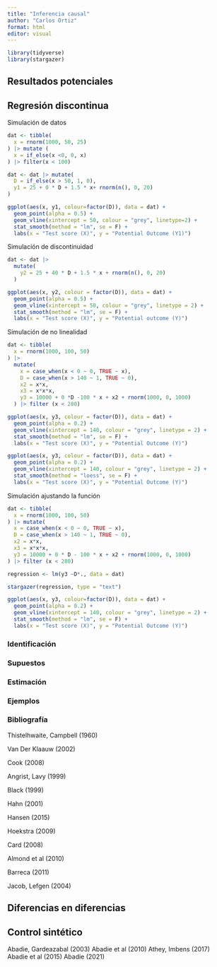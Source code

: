 ```yaml
---
title: "Inferencia causal"
author: "Carlos Ortiz"
format: html
editor: visual
---
```


```r
library(tidyverse)
library(stargazer)
```

## Resultados potenciales

## Regresión discontinua

Simulación de datos

```r
dat <- tibble(
  x = rnorm(1000, 50, 25)
) |> mutate (
  x = if_else(x <0, 0, x) 
) |> filter(x < 100)

dat <- dat |> mutate(
  D = if_else(x > 50, 1, 0),
  y1 = 25 + 0 * D + 1.5 * x+ rnorm(n(), 0, 20)
)

ggplot(aes(x, y1, colour=factor(D)), data = dat) +
  geom_point(alpha = 0.5) + 
  geom_vline(xintercept = 50, colour = "grey", linetype=2) + 
  stat_smooth(method = "lm", se = F) +
  labs(x = "Test score (X)", y = "Potential Outcome (Y1)")
```

Simulación de discontinuidad

```r
dat <- dat |>
  mutate(
    y2 = 25 + 40 * D + 1.5 * x + rnorm(n(), 0, 20) 
  )

ggplot(aes(x, y2, colour = factor(D)), data = dat) + 
  geom_point(alpha = 0.5) +
  geom_vline(xintercept = 50, colour = "grey", linetype = 2) +
  stat_smooth(method = "lm", se = F) + 
  labs(x = "Test score (X)", y = "Potential outcome (Y)")
```


Simulación de no linealidad

```r
dat <- tibble(
  x = rnorm(1000, 100, 50)
) |>
  mutate(
    x = case_when(x < 0 ~ 0, TRUE ~ x),
    D = case_when(x > 140 ~ 1, TRUE ~ 0),
    x2 = x*x,
    x3 = x*x*x,
    y3 = 10000 + 0 *D -100 * x + x2 + rnorm(1000, 0, 1000)
  ) |> filter (x < 280)

ggplot(aes(x, y3, colour = factor(D)), data = dat) +
  geom_point(alpha = 0.2) + 
  geom_vline(xintercept = 140, colour = "grey", linetype = 2) + 
  stat_smooth(method = "lm", se = F) +
  labs(x = "Test score (X)", y = "Potential Outcome (Y)")

ggplot(aes(x, y3, colour = factor(D)), data = dat) + 
  geom_point(alpha = 0.2) + 
  geom_vline(xintercept = 140, colour = "grey", linetype = 2) +
  stat_smooth(method = "loess", se = F) + 
  labs(x = "Test score (X)", y = "Potential Outcome (Y)")
```


Simulación ajustando la función 

```r
dat <- tibble(
  x = rnorm(1000, 100, 50)
) |> mutate(
  x = case_when(x < 0 ~ 0, TRUE ~ x),
  D = case_when(x > 140 ~ 1, TRUE ~ 0),
  x2 = x*x,
  x3 = x*x*x,
  y3 = 10000 + 0 * D - 100 * x + x2 + rnorm(1000, 0, 1000)
) |> filter (x < 280)

regression <- lm(y3 ~D*., data = dat)

stargazer(regression, type = "text")

ggplot(aes(x, y3, colour=factor(D)), data = dat) + 
  geom_point(alpha = 0.2) + 
  geom_vline(xintercept = 140, colour = "grey", linetype = 2) + 
  stat_smooth(method = "lm", se = F) +
  labs(x = "Test score (X)", y = "Potential Outcome (Y)")

```


### Identificación

### Supuestos

### Estimación 

### Ejemplos

### Bibliografía

Thistelhwaite, Campbell (1960)

Van Der Klaauw (2002)

Cook (2008)

Angrist, Lavy (1999)

Black (1999)

Hahn (2001)

Hansen (2015)

Hoekstra (2009)

Card (2008)

Almond et al (2010)

Barreca (2011)

Jacob, Lefgen (2004)



## Diferencias en diferencias

## Control sintético 

Abadie, Gardeazabal (2003)
Abadie et al (2010)
Athey, Imbens (2017)
Abadie et al (2015)
Abadie (2021)